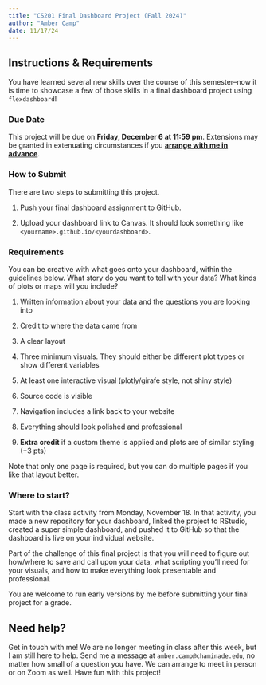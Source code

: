```yaml
---
title: "CS201 Final Dashboard Project (Fall 2024)"
author: "Amber Camp"
date: 11/17/24
---
```


## Instructions & Requirements

You have learned several new skills over the course of this semester–now it is time to showcase a few of those skills in a final dashboard project using `flexdashboard`!

### Due Date

This project will be due on **Friday, December 6 at 11:59 pm**. Extensions may be granted in extenuating circumstances if you [**arrange with me in advance**]{.underline}.

### How to Submit

There are two steps to submitting this project.

1.  Push your final dashboard assignment to GitHub.

2.  Upload your dashboard link to Canvas. It should look something like `<yourname>.github.io/<yourdashboard>`.

### Requirements

You can be creative with what goes onto your dashboard, within the guidelines below. What story do you want to tell with your data? What kinds of plots or maps will you include?

1.  Written information about your data and the questions you are looking into

2.  Credit to where the data came from

3.  A clear layout

4.  Three minimum visuals. They should either be different plot types or show different variables

5.  At least one interactive visual (plotly/girafe style, not shiny style)

6.  Source code is visible

7.  Navigation includes a link back to your website

8.  Everything should look polished and professional

9.  **Extra credit** if a custom theme is applied and plots are of similar styling (+3 pts)

Note that only one page is required, but you can do multiple pages if you like that layout better.

### Where to start?

Start with the class activity from Monday, November 18. In that activity, you made a new repository for your dashboard, linked the project to RStudio, created a super simple dashboard, and pushed it to GitHub so that the dashboard is live on your individual website.

Part of the challenge of this final project is that you will need to figure out how/where to save and call upon your data, what scripting you'll need for your visuals, and how to make everything look presentable and professional.

You are welcome to run early versions by me before submitting your final project for a grade.

## Need help?

Get in touch with me! We are no longer meeting in class after this week, but I am still here to help. Send me a message at `amber.camp@chaminade.edu`, no matter how small of a question you have. We can arrange to meet in person or on Zoom as well. Have fun with this project!
